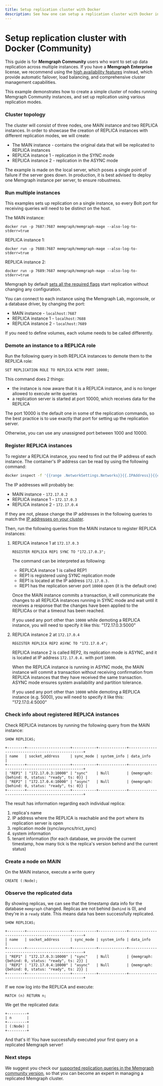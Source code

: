 ```yaml
---
title: Setup replication cluster with Docker
description: See how one can setup a replication cluster with Docker inside the Memgraph Community Edition.
---
```



# Setup replication cluster with Docker (Community)

<Callout type="info">

This guide is for **Memgraph Community** users who want to set up data replication across multiple instances.
If you have a **Memgraph Enterprise** license, we recommend using the [high availability features](/clustering/high-availability) instead, which provide automatic failover, 
load balancing, and comprehensive cluster management capabilities.

</Callout>

This example demonstrates how to create a simple cluster of nodes running
Memgraph Community instances, and set up replication using various replication modes.

### Cluster topology

The cluster will consist of three nodes, one MAIN instance and two REPLICA
instances. In order to showcase the creation of REPLICA instances with different
replication modes, we will create:

- The MAIN instance - contains the original data that will be replicated to
  REPLICA instances
- REPLICA instance 1 - replication in the SYNC mode
- REPLICA instance 2 - replication in the ASYNC mode

<Callout>

The example is made on the local server, which poses a single point of failure if the server goes down. In production,
it is best advised to deploy one Memgraph instance per server, to ensure robustness.

</Callout>

<Steps>

### Run multiple instances

This examples sets up replication on a single instance, so every Bolt port for receiving queries will need to be
distinct on the host. 

The MAIN instance:

```
docker run -p 7687:7687 memgraph/memgraph-mage --also-log-to-stderr=true
```

REPLICA instance 1:

```
docker run -p 7688:7687 memgraph/memgraph-mage --also-log-to-stderr=true
```

REPLICA instance 2:

```
docker run -p 7689:7687 memgraph/memgraph-mage --also-log-to-stderr=true
```

Memgraph by default [sets all the required flags](/clustering/replication/best-practices#which-command-line-flags-should-i-use)
start replication without changing any configuration.

You can connect to each instance using the Memgraph Lab, mgconsole, or a database driver, by changing the port:

- MAIN instance - `localhost:7687`
- REPLICA instance 1 - `localhost:7688`
- REPLICA instance 2 - `localhost:7689`

If you need to define volumes, each volume needs to be called differently.

### Demote an instance to a REPLICA role

Run the following query in both REPLICA instances to demote them to the
REPLICA role:

```
SET REPLICATION ROLE TO REPLICA WITH PORT 10000;
```

This command does 2 things:
- the instance is now aware that it is a REPLICA instance, and is no longer allowed to execute write queries
- a replication server is started at port 10000, which receives data for the REPLICA

The port 10000 is the default one in some of the replication commands, so the best practice is to use exactly
that port for setting up the replication server.

Otherwise, you can use any unassigned port between 1000 and 10000.

### Register REPLICA instances

To register a REPLICA instance, you need to find out the IP address of each
instance. The container's IP address can be read by using the following command:

```bash
docker inspect -f '{{range .NetworkSettings.Networks}}{{.IPAddress}}{{end}}' <container_name_or_id>
```

The IP addresses will probably be:

- MAIN instance - `172.17.0.2`
- REPLICA instance 1 - `172.17.0.3`
- REPLICA instance 2 - `172.17.0.4`

If they are not, please change the IP addresses in the following queries to
match the [IP addresses on your cluster](/getting-started/install-memgraph/docker#issues-with-the-ip-address).

Then, run the following queries from the MAIN instance to register REPLICA
instances:

1. REPLICA instance 1 at `172.17.0.3`

   ```
   REGISTER REPLICA REP1 SYNC TO "172.17.0.3";
   ```

   The command can be interpreted as following:
   - REPLICA instance 1 is called REP1
   - REP1 is registered using SYNC replication mode
   - REP1 is located at the IP address `172.17.0.3.`
   - REP1 has the replication server port `10000` open (it is the default one)

   Once the MAIN instance commits a transaction, it will communicate the changes
   to all REPLICA instances running in SYNC mode and wait until it receives a response that the changes have been applied to the REPLICAs or that a timeout has been reached.

   If you used any port other than `10000` while demoting a REPLICA instance,
   you will need to specify it like this: "172.17.0.3:5000"

2. REPLICA instance 2 at `172.17.0.4`

   ```
   REGISTER REPLICA REP2 ASYNC TO "172.17.0.4";
   ```

   REPLICA instance 2 is called REP2, its replication mode is ASYNC, and it is
   located at IP address `172.17.0.4.` with port `10000`.

   When the REPLICA instance is running in ASYNC mode, the MAIN instance will
   commit a transaction without receiving confirmation from REPLICA instances
   that they have received the same transaction. ASYNC mode ensures system
   availability and partition tolerance.

   If you used any port other than `10000` while demoting a REPLICA instance (e.g. 5000),
   you will need to specify it like this: "172.17.0.4:5000"

### Check info about registered REPLICA instances

Check REPLICA instances by running the following query from the MAIN
instance:

```
SHOW REPLICAS;
```

```nocopy
+--------+--------------------+-----------+-------------+-------------------------------------------------+
| name   | socket_address     | sync_mode | system_info | data_info                                       |
+--------+--------------------+-----------+-------------+-------------------------------------------------+
| "REP1" | "172.17.0.3:10000" | "sync"    | Null        | {memgraph: {behind: 0, status: "ready", ts: 0}} |
| "REP2" | "172.17.0.4:10000" | "async"   | Null        | {memgraph: {behind: 0, status: "ready", ts: 0}} |
+--------+--------------------+-----------+-------------+-------------------------------------------------+
```

The result has information regarding each individual replica:
1. replica's name
2. IP address where the REPLICA is reachable and the port where its replication server is open
3. replication mode (sync/asyncs/trict_sync)
4. system information
5. tenant information (for each database, we provide the current timestamp, how many tick is the replica's version behind and the current status)

### Create a node on MAIN

On the MAIN instance, execute a write query

```cypher
CREATE (:Node);
```

### Observe the replicated data

By showing replicas, we can see that the timestamp data info for the database `memgraph` changed.
Replicas are not behind (`behind` is 0), and they're in a `ready` state. This means data has been
successfully replicated.

```
SHOW REPLICAS;
```

```nocopy
+--------+--------------------+-----------+-------------+-------------------------------------------------+
| name   | socket_address     | sync_mode | system_info | data_info                                       |
+--------+--------------------+-----------+-------------+-------------------------------------------------+
| "REP1" | "172.17.0.3:10000" | "sync"    | Null        | {memgraph: {behind: 0, status: "ready", ts: 2}} |
| "REP2" | "172.17.0.4:10000" | "async"   | Null        | {memgraph: {behind: 0, status: "ready", ts: 2}} |
+--------+--------------------+-----------+-------------+-------------------------------------------------+
```

If we now log into the REPLICA and execute:

```cypher
MATCH (n) RETURN n;
```

We get the replicated data:


```nocopy
+---------+
| n       |
+---------+
| (:Node) |
+---------+
```

And that's it! You have successfully executed your first query on a replicated Memgraph server!
</Steps>

### Next steps

We suggest you check our [supported replication queries in the
Memgraph community version](/clustering/replication/replication-commands-reference),
so that you can become an expert in managing a replicated Memgraph cluster.